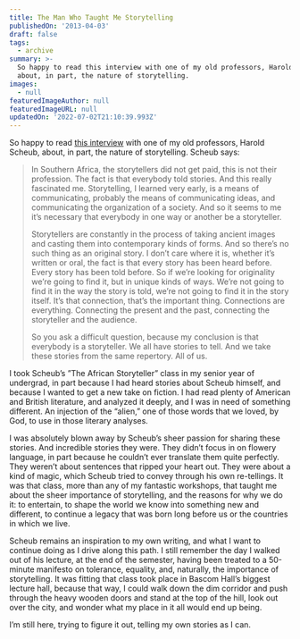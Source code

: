 ```yaml
---
title: The Man Who Taught Me Storytelling
publishedOn: '2013-04-03'
draft: false
tags:
  - archive
summary: >-
  So happy to read this interview with one of my old professors, Harold Scheub,
  about, in part, the nature of storytelling.
images:
  - null
featuredImageAuthor: null
featuredImageURL: null
updatedOn: '2022-07-02T21:10:39.993Z'
---
```


So happy to read [this interview](https://narratively.com/the-man-with-10000-tales/) with one of my old professors, Harold Scheub, about, in part, the nature of storytelling. Scheub says:

> In Southern Africa, the storytellers did not get paid, this is not their profession. The fact is that everybody told stories. And this really fascinated me. Storytelling, I learned very early, is a means of communicating, probably the means of communicating ideas, and communicating the organization of a society. And so it seems to me it’s necessary that everybody in one way or another be a storyteller.
> 
> Storytellers are constantly in the process of taking ancient images and casting them into contemporary kinds of forms. And so there’s no such thing as an original story. I don’t care where it is, whether it’s written or oral, the fact is that every story has been heard before. Every story has been told before. So if we’re looking for originality we’re going to find it, but in unique kinds of ways. We’re not going to find it in the way the story is told, we’re not going to find it in the story itself. It’s that connection, that’s the important thing. Connections are everything. Connecting the present and the past, connecting the storyteller and the audience.
>
> So you ask a difficult question, because my conclusion is that everybody is a storyteller. We all have stories to tell. And we take these stories from the same repertory. All of us.

I took Scheub’s ”The African Storyteller” class in my senior year of undergrad, in part because I had heard stories about Scheub himself, and because I wanted to get a new take on fiction. I had read plenty of American and British literature, and analyzed it deeply, and I was in need of something different. An injection of the “alien,” one of those words that we loved, by God, to use in those literary analyses.

I was absolutely blown away by Scheub’s sheer passion for sharing these stories. And incredible stories they were. They didn’t focus in on flowery language, in part because he couldn’t ever translate them quite perfectly. They weren’t about sentences that ripped your heart out. They were about a kind of magic, which Scheub tried to convey through his own re-tellings. It was that class, more than any of my fantastic workshops, that taught me about the sheer importance of storytelling, and the reasons for why we do it: to entertain, to shape the world we know into something new and different, to continue a legacy that was born long before us or the countries in which we live.

Scheub remains an inspiration to my own writing, and what I want to continue doing as I drive along this path. I still remember the day I walked out of his lecture, at the end of the semester, having been treated to a 50-minute manifesto on tolerance, equality, and, naturally, the importance of storytelling. It was fitting that class took place in Bascom Hall’s biggest lecture hall, because that way, I could walk down the dim corridor and push through the heavy wooden doors and stand at the top of the hill, look out over the city, and wonder what my place in it all would end up being.

I’m still here, trying to figure it out, telling my own stories as I can.
